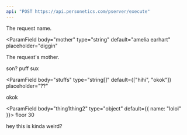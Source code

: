 ```yaml
---
api: "POST https://api.personetics.com/pserver/execute"
---
```


<ParamField body="type" type="string" default="nah bro" placeholder="guyonfizz">
  The request name.
</ParamField>

<ParamField
  body="mother"
  type="string"
  default="amelia earhart"
  placeholder="diggin"
>
  The request's mother.
</ParamField>

<ParamField body="winning" type="bool" default={false} placeholder="areya">
  son?
</ParamField>

<ParamField body="count" type="number" default={0} placeholder="up b">
  puff sux
</ParamField>

<ParamField
  body="stuffs"
  type="string[]"
  default={["hihi", "okok"]}
  placeholder="??"
>
  okok
</ParamField>

<ParamField body="thing1thing2" type="object" default={{ name: "lolol" }}>
  floor 30
</ParamField>

hey this is kinda weird?
